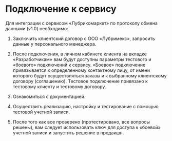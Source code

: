 # Подключение к сервису

Для интеграции с сервисом «Лубрикомаркет»  по протоколу обмена данными (v1.0) необходимо:

1. Заключить клиентский договор с ООО «Лубримекс», запросить данные у персонального менеджера.

2. После подключения, в личном кабинете клиента на вкладке «Разработчикам» вам будут доступны параметры тестового и «боевого» подключений к сервису. 
«Боевое» подключение привязывается к определенному контактному лицу, от имени которого будут осуществляться заказы и к выбранному клиентскому договору (соглашению).
Тестовое подключение привязано к тестовому клиенту и тестовому договору.

3. Ознакомиться с документацией.

4. Осуществить реализацию, настройку и тестирование с помощью тестовой учетной записи.

5. После того как все проверено (протестировано, все вопросы решены), 
вам следует использовать ключ для доступа к «боевой» учетной записи и запустить решение в продакшн.

